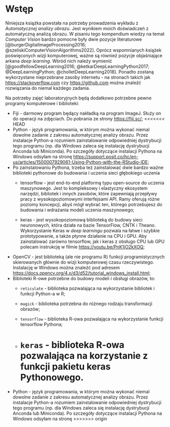 # Wstęp {.unnumbered}

Niniejsza książka powstała na potrzeby prowadzenia wykładu z *Automatycznej analizy obrazu*.
Jest wynikiem moich doświadczeń z automatyczną analizą obrazu.
W pisaniu tego kompendium wiedzy na temat *Computer Vision* bardzo pomocne były dwie pozycje literaturowe [@burgerDigitalImageProcessing2016; @szeliskiComputerVisionAlgorithms2022].
Oprócz wspomnianych książek poświęconych wizji komputerowej, ważne są również pozycje objaśniające arkana *deep learning*.
Wśród nich należy wymienić [@goodfellowDeepLearning2016; @ketkarDeepLearningPython2017; @DeepLearningPython; @cholletDeepLearning2018].
Ponadto zostaną wykorzystane nieprzebrane zasoby internetu - na stronach takich jak <https://stackoverflow.com> czy <https://github.com> można znaleźć rozwiązania do niemal każdego zadania.

Na potrzeby zajęć laboratoryjnych będą dodatkowo potrzebne pewne programy komputerowe i biblioteki:

-   Fiji - darmowy program będący nakładką na program ImageJ. Służy on do operacji na zdjęciach. Do pobrania ze strony <https://fiji.sc/>;
<<<<<<< HEAD
-   Python - język programowania, w którym można wykonać niemal dowolne zadanie z zakresu automatycznej analizy obrazu. Przez instalacje Python-a rozumiem zainstalowanie odpowiedniej dystrybucji tego programu (np. dla Windows zaleca się instalację dystrybucji Anconda lub Miniconda). Po szczegóły dotyczące instalacji Pythona na Windows odsyłam na stronę <https://support.posit.co/hc/en-us/articles/1500007929061-Using-Python-with-the-RStudio-IDE>;
-   Po zainstalowaniu Pythona, trzeba też zainstalować dwie bardzo ważne biblioteki pythonowe do budowania i uczenia sieci głębokiego uczenia
    -   tensorflow - jest end-to-end platformą typu open-source do uczenia maszynowego.
        Jest to kompleksowy i elastyczny ekosystem narzędzi, bibliotek i innych zasobów, które zapewniają przepływy pracy z wysokopoziomowymi interfejsami API.
        Ramy oferują różne poziomy koncepcji, abyś mógł wybrać ten, którego potrzebujesz do budowania i wdrażania modeli uczenia maszynowego;

    -   keras - jest wysokopoziomową biblioteką do budowy sieci neuronowych, która działa na bazie TensorFlow, CNTK i Theano.
        Wykorzystanie Keras w *deep learningu* pozwala na łatwe i szybkie prototypowanie, a także płynne działanie na CPU i GPU.
        Aby zainstalować zarówno tensorflow, jak i keras z obsługo CPU lub GPU polecam instrukcję w filmie <https://youtu.be/PnK1jO2kXOQ>;
-   OpenCV - jest biblioteką (ale nie programu R) funkcji programistycznych skierowanych głównie do wizji komputerowej czasu rzeczywistego. Instalację w Windows można znaleźć pod adresem <https://docs.opencv.org/4.x/d3/d52/tutorial_windows_install.html>;
-   Biblioteki R-owe potrzebne do budowy modeli i obsługi obrazów, to:
    -   `reticulate` - biblioteka pozwalająca na wykorzystanie bibliotek i funkcji Python-a w R;

    -   `magick` - biblioteka potrzebna do różnego rodzaju transformacji obrazów;

    -   `tensorflow` - biblioteka R-owa pozwalająca na wykorzystanie funkcji tensorflow Pythona;

    -   `keras` - biblioteka R-owa pozwalająca na korzystanie z funkcji pakietu keras Pythonowego.
=======
-   Python - język programowania, w którym można wykonać niemal dowolne zadanie z zakresu automatycznej analizy obrazu. Przez instalacje Python-a rozumiem zainstalowanie odpowiedniej dystrybucji tego programu (np. dla Windows zaleca się instalację dystrybucji Anconda lub Miniconda). Po szczegóły dotyczące instalacji Pythona na Windows odsyłam na stronę
>>>>>>> origin
